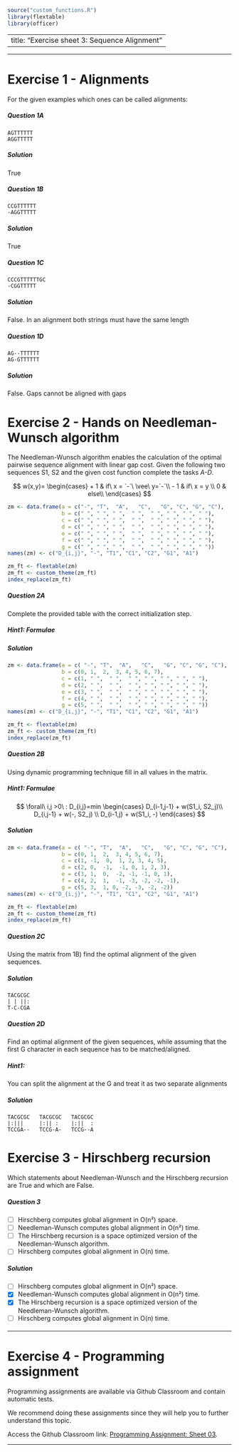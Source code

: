 

```r
source("custom_functions.R")
library(flextable)
library(officer)
```

---
title: "Exercise sheet 3: Sequence Alignment"
---

---------------------------------

# Exercise 1 - Alignments

For the given examples which ones can be called alignments:


#### {.tabset}

##### Question 1A

```
AGTTTTTT
AGGTTTTT
``` 


##### Solution

::: {.answer data-latex=""}

True


::: 

#### {-}


#### {.tabset}

##### Question 1B

```
CCGTTTTTT
-AGGTTTTT
``` 


##### Solution

::: {.answer data-latex=""}

True


::: 

#### 

#### {.tabset}

##### Question 1C

```
CCCGTTTTTTGC
-CGGTTTTT
``` 


##### Solution

::: {.answer data-latex=""}

False. In an alignment both strings must have the same length


::: 

#### {-}

#### {.tabset}

##### Question 1D

```
AG--TTTTTT
AG-GTTTTTT
``` 


##### Solution

::: {.answer data-latex=""}

False. Gaps cannot be aligned with gaps


::: 

#### {-}

# Exercise 2 - Hands on Needleman-Wunsch algorithm

The Needleman-Wunsch algorithm enables the calculation of the optimal pairwise sequence alignment with linear gap cost. Given the following two sequences S1, S2 and the given cost function complete the tasks *A-D*.



::: {.answer data-latex=""}



\begin{align}
  S1 &= TACCGCGC\\
  S2 &= TCCGA
\end{align}


$$
w(x,y)=
\begin{cases}
  + 1 & if\ x = `-`\ \vee\ y=`-`\\
  - 1 & if\ x = y \\
  0 & else\\ 
\end{cases} 
$$
:::


```r
zm <- data.frame(a = c("-", "T",  "A",   "C",   "G", "C", "G", "C"),
                 b = c(" ", " ", " ",  " ",  " ", " ", " ", " "),
                 c = c(" ", " ", " ",  " ",  " ", " ", " ", " "),
                 d = c(" ", " ", " ",  " ",  " ", " ", " ", " "),
                 e = c(" ", " ", " ",  " ",  " ", " ", " ", " "),                 
                 f = c(" ", " ", " ",  " ",  " ", " ", " ", " "),
                 g = c(" ", " ", " ",  " ",  " ", " ", " ", " "))
names(zm) <- c("D_{i,j}", "-", "T1", "C1", "C2", "G1", "A1")
```

```r
zm_ft <- flextable(zm)
zm_ft <- custom_theme(zm_ft)
index_replace(zm_ft)
```


#### {.tabset}

##### Question 2A

Complete the provided table with the correct initialization step.

##### Hint1: Formulae

\begin{align}
  D_{0,0} &= 0\\
  \forall i \leq |S1|:  D_{i,0} &= \sum_{k=0}^{i} w(S1_i, -) \\
  \forall j \leq |S2|: D_{0,j} &= \sum_{k=0}^{j} w(-, S2_j) 
\end{align}


##### Solution

```r
zm <- data.frame(a = c( "-", "T",  "A",   "C",   "G", "C", "G", "C"),
                 b = c(0, 1,  2,  3, 4, 5, 6, 7),
                 c = c(1, " ",  " ",  " ", " ", " ", " ", " "),
                 d = c(2, " ",  " ",  " ", " ", " ", " ", " "),
                 e = c(3, " ",  " ",  " ", " ", " ", " ", " "),
                 f = c(4, " ",  " ",  " ", " ", " ", " ", " "),
                 g = c(5, " ",  " ",  " ", " ", " ", " ", " "))
names(zm) <- c("D_{i,j}", "-", "T1", "C1", "C2", "G1", "A1")
```

```r
zm_ft <- flextable(zm)
zm_ft <- custom_theme(zm_ft)
index_replace(zm_ft)
```



#### {-}

#### {.tabset}

##### Question 2B

Using dynamic programming technique fill in all values in the matrix.

##### Hint1: Formulae

$$
\forall\ i,j >0\ : D_{i,j}=min
\begin{cases}
  D_{i-1,j-1} + w(S1_i, S2_j)\\
  D_{i,j-1} + w(-, S2_j) \\
  D_{i-1,j} + w(S1_i, -)
\end{cases} 
$$


##### Solution

```r
zm <- data.frame(a = c( "-", "T",  "A",   "C",   "G", "C", "G", "C"),
                 b = c(0, 1,  2,  3, 4, 5, 6, 7),
                 c = c(1, -1,  0,  1, 2, 3, 4, 5),
                 d = c(2, 0,  -1,  -1, 0, 1, 2, 3),
                 e = c(3, 1,  0,  -2, -1, -1, 0, 1),
                 f = c(4, 2,  1,  -1, -3, -2, -2, -1),
                 g = c(5, 3,  1, 0, -2, -3, -2, -2))
names(zm) <- c("D_{i,j}", "-", "T1", "C1", "C2", "G1", "A1")
```

```r
zm_ft <- flextable(zm)
zm_ft <- custom_theme(zm_ft)
index_replace(zm_ft)
```


#### {-}

#### {.tabset}

##### Question 2C

Using the matrix from 1B) find the optimal alignment of the given sequences.

##### Solution

```
TACGCGC
| | ||:
T-C-CGA
``` 

#### {-}


#### {.tabset}

##### Question 2D

Find an optimal alignment of the given sequences, while assuming that the first G character in each sequence has to be matched/aligned.

##### Hint1:
You can split the alignment at the G and treat it as two separate alignments

##### Solution

```
TACGCGC   TACGCGC   TACGCGC
|:|||     |:|| :    |:||  :
TCCGA--   TCCG-A-   TCCG--A
``` 

#### {-}

# Exercise 3 - Hirschberg recursion

Which statements about Needleman-Wunsch and the Hirschberg recursion are True
and which are False.

#### {.tabset}

##### Question 3

 - [ ] Hirschberg computes global alignment in O(n²) space.
 - [ ] Needleman-Wunsch computes global alignment in O(n²) time.
 - [ ] The Hirschberg recursion is a space optimized version of the Needleman-Wunsch algorithm.
 - [ ] Hirschberg computes global alignment in O(n) time.
 
##### Solution
 
 - [ ] Hirschberg computes global alignment in O(n²) space.
 - [x] Needleman-Wunsch computes global alignment in O(n²) time.
 - [x] The Hirschberg recursion is a space optimized version of the Needleman-Wunsch algorithm.
 - [ ] Hirschberg computes global alignment in O(n) time.

#### {-}

---------------------------------

# Exercise 4 - Programming assignment

Programming assignments are available via Github Classroom and contain automatic tests.

We recommend doing these assignments since they will help you to further understand this topic.

Access the Github Classroom link: [Programming Assignment: Sheet 03]().

-------------------------------------------









